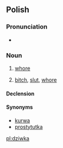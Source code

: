 ==Polish==

===Pronunciation===
*{{IPA|/ˈd͡ʑifka/|lang=pl}}

===Noun===
{{infl|pl|noun|g=f}}

# {{slang|lang=pl}} [[whore]]
# {{offensive|lang=pl}} [[bitch]], [[slut]], [[whore]]

====Declension====
{{pl-decl-noun-ka|dziw}}

====Synonyms====
* [[kurwa]]
* [[prostytutka]]

[[pl:dziwka]]